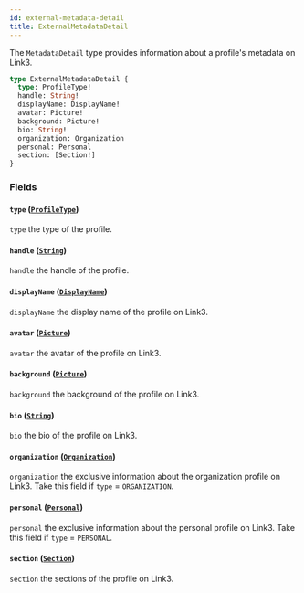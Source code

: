 ```yaml
---
id: external-metadata-detail
title: ExternalMetadataDetail
---
```



The `MetadataDetail` type provides information about a profile's metadata on Link3.

```graphql
type ExternalMetadataDetail {
  type: ProfileType!
  handle: String!
  displayName: DisplayName!
  avatar: Picture!
  background: Picture!
  bio: String!
  organization: Organization
  personal: Personal
  section: [Section!]
}
```


### Fields

#### `type` ([`ProfileType`](/cyberconnect/reference/enums/profile-type))

`type` the type of the profile.


#### `handle` ([`String`](/cyberconnect/reference/scalars/string))

`handle` the handle of the profile.


#### `displayName` ([`DisplayName`](/cyberconnect/reference/objects/display-name))

`displayName` the display name of the profile on Link3.


#### `avatar` ([`Picture`](/cyberconnect/reference/objects/picture))

`avatar` the avatar of the profile on Link3.


#### `background` ([`Picture`](/cyberconnect/reference/objects/picture))

`background` the background of the profile on Link3.


#### `bio` ([`String`](/cyberconnect/reference/scalars/string))

`bio` the bio of the profile on Link3.


#### `organization` ([`Organization`](/cyberconnect/reference/objects/organization))

`organization` the exclusive information about the organization profile on Link3. Take this field if `type` = `ORGANIZATION`.


#### `personal` ([`Personal`](/cyberconnect/reference/objects/personal))

`personal` the exclusive information about the personal profile on Link3. Take this field if `type` = `PERSONAL`.


#### `section` ([`Section`](/cyberconnect/reference/objects/section))

`section` the sections of the profile on Link3.




